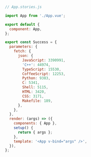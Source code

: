 ```js
// App.stories.js

import App from './App.vue';

export default {
  component: App,
};

export const Success = {
  parameters: {
    fetch: {
      json: {
        JavaScript: 3390991,
        'C++': 44974,
        TypeScript: 15530,
        CoffeeScript: 12253,
        Python: 9383,
        C: 5341,
        Shell: 5115,
        HTML: 3420,
        CSS: 3171,
        Makefile: 189,
      },
    },
  },
  render: (args) => ({
    components: { App },
    setup() {
      return { args };
    },
    template: '<App v-bind="args" />',
  }),
};
```

